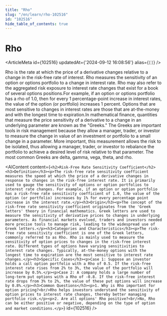 ```yaml
---
title: "Rho"
slug: "/en/learn/rho-102516"
id: "102516"
hide_table_of_contents: true
---
```



# Rho

<ArticleMeta id={102516} updatedAt={'2024-09-12 16:08:56'} alias={`[]`} />
<div className='border-solid border-b border-t-0 my-4 border-[var(--ifm-color-gray-300)]' />

Rho is the rate at which the price of a derivative changes relative to a change in the risk-free rate of interest. Rho measures the sensitivity of an option or options portfolio to a change in interest rate. Rho may also refer to the aggregated risk exposure to interest rate changes that exist for a book of several options positions.For example, if an option or options portfolio has a rho of 1.0, then for every 1 percentage-point increase in interest rates, the value of the option (or portfolio) increases 1 percent. Options that are most sensitive to changes in interest rates are those that are at-the-money and with the longest time to expiration.In mathematical finance, quantities that measure the price sensitivity of a derivative to a change in an underlying parameter are known as the "Greeks." The Greeks are important tools in risk management because they allow a manager, trader, or investor to measure the change in value of an investment or portfolio to a small change in a parameter. More important, this measurement allows the risk to be isolated, thus allowing a manager, trader, or investor to rebalance the portfolio to achieve a desired level of risk relative to that parameter. The most common Greeks are delta, gamma, vega, theta, and rho.

<AIContent content={`<h2>Risk-Free Rate Sensitivity Coefficient</h2><h3>Definition</h3><p>The risk-free rate sensitivity coefficient measures the speed at which the price of a derivative changes in response to changes in the risk-free interest rate. It is primarily used to gauge the sensitivity of options or option portfolios to interest rate changes. For example, if an option or option portfolio has a risk-free rate sensitivity coefficient of 1.0, the value of the option (or portfolio) increases by 1% for every percentage point increase in the interest rate.</p><h3>Origin</h3><p>The concept of the risk-free rate sensitivity coefficient originates from the 'Greek letters' theory in financial mathematics. Greek letters are used to measure the sensitivity of derivative prices to changes in underlying parameters. As financial markets evolved, traders and investors needed more precise tools to manage risk, leading to the widespread use of Greek letters.</p><h3>Categories and Characteristics</h3><p>The risk-free rate sensitivity coefficient is one of the Greek letters, commonly referred to as Rho. Rho is mainly used to measure the sensitivity of option prices to changes in the risk-free interest rate. Different types of options have varying sensitivities to interest rate changes. Typically, at-the-money options with the longest time to expiration are the most sensitive to interest rate changes.</p><h3>Specific Cases</h3><p>Case 1: Suppose an investor holds a call option portfolio with a Rho of 0.5. If the risk-free interest rate rises from 2% to 3%, the value of the portfolio will increase by 0.5%.</p><p>Case 2: A company holds a large number of long-term put options with a Rho of -0.8. If the risk-free interest rate drops from 3% to 2%, the value of these put options will increase by 0.8%.</p><h3>Common Questions</h3><p>1. Why is Rho important for option pricing?<br/>Rho helps investors understand the sensitivity of option prices to interest rate changes, thereby better managing portfolio risk.</p><p>2. Are all options' Rho positive?<br/>No, Rho can be either positive or negative, depending on the type of option and market conditions.</p>`} id={102516} />
